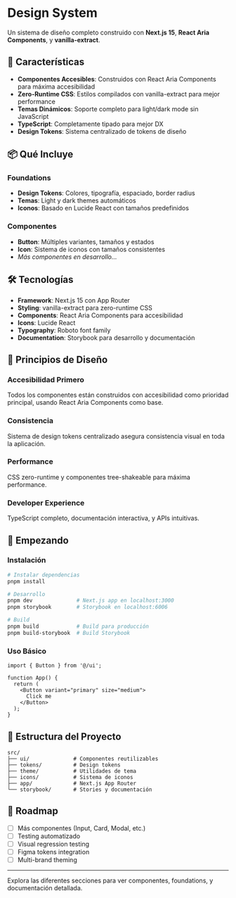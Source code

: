 
<Meta title="Documentation/Introduction" />

# Design System

Un sistema de diseño completo construido con **Next.js 15**, **React Aria Components**, y **vanilla-extract**.

## 🚀 Características

- **Componentes Accesibles**: Construidos con React Aria Components para máxima accesibilidad
- **Zero-Runtime CSS**: Estilos compilados con vanilla-extract para mejor performance
- **Temas Dinámicos**: Soporte completo para light/dark mode sin JavaScript
- **TypeScript**: Completamente tipado para mejor DX
- **Design Tokens**: Sistema centralizado de tokens de diseño

## 📦 Qué Incluye

### Foundations

- **Design Tokens**: Colores, tipografía, espaciado, border radius
- **Temas**: Light y dark themes automáticos
- **Iconos**: Basado en Lucide React con tamaños predefinidos

### Componentes

- **Button**: Múltiples variantes, tamaños y estados
- **Icon**: Sistema de iconos con tamaños consistentes
- _Más componentes en desarrollo..._

## 🛠️ Tecnologías

- **Framework**: Next.js 15 con App Router
- **Styling**: vanilla-extract para zero-runtime CSS
- **Components**: React Aria Components para accesibilidad
- **Icons**: Lucide React
- **Typography**: Roboto font family
- **Documentation**: Storybook para desarrollo y documentación

## 🎨 Principios de Diseño

### Accesibilidad Primero

Todos los componentes están construidos con accesibilidad como prioridad principal, usando React Aria Components como base.

### Consistencia

Sistema de design tokens centralizado asegura consistencia visual en toda la aplicación.

### Performance

CSS zero-runtime y componentes tree-shakeable para máxima performance.

### Developer Experience

TypeScript completo, documentación interactiva, y APIs intuitivas.

## 🚀 Empezando

### Instalación

```bash
# Instalar dependencias
pnpm install

# Desarrollo
pnpm dev              # Next.js app en localhost:3000
pnpm storybook        # Storybook en localhost:6006

# Build
pnpm build            # Build para producción
pnpm build-storybook  # Build Storybook
```

### Uso Básico

```tsx
import { Button } from '@/ui';

function App() {
  return (
    <Button variant="primary" size="medium">
      Click me
    </Button>
  );
}
```

## 📝 Estructura del Proyecto

```
src/
├── ui/              # Componentes reutilizables
├── tokens/          # Design tokens
├── theme/           # Utilidades de tema
├── icons/           # Sistema de iconos
├── app/             # Next.js App Router
└── storybook/       # Stories y documentación
```

## 🎯 Roadmap

- [ ] Más componentes (Input, Card, Modal, etc.)
- [ ] Testing automatizado
- [ ] Visual regression testing
- [ ] Figma tokens integration
- [ ] Multi-brand theming

---

Explora las diferentes secciones para ver componentes, foundations, y documentación detallada.
